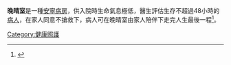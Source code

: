 
'''晚晴室'''是一種[[安寧病房|安寧病房]]，供入院時生命氣息極低，醫生評估生存不超過48小時的[[病人|病人]]，在家人同意不搶救下，病人可在晚晴室由家人陪伴下走完人生最後一程<ref>{{Cite web |url=http://dailynews.sina.com/gb/chn/chnpolitics/mingpao/20101202/17292049685.html |title=伊院临终病房使用率低重症同意不抢救 「晚晴室」家人伴弥留 |access-date=2014-11-01 |archive-date=2016-03-04 |archive-url=https://web.archive.org/web/20160304112545/http://dailynews.sina.com/gb/chn/chnpolitics/mingpao/20101202/17292049685.html |dead-url=no }}</ref>。

{{醫學小作品}}
[[Category:健康照護|Category:健康照護]]